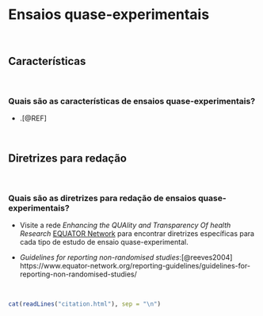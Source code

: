 # **Ensaios quase-experimentais** {#ensaio-quase-experimental}

<br>

## Características

<br>

### Quais são as características de ensaios quase-experimentais?

-   .[@REF]

<br>

## Diretrizes para redação

<br>

### Quais são as diretrizes para redação de ensaios quase-experimentais?

-   Visite a rede *Enhancing the QUAlity and Transparency Of health Research* [EQUATOR Network](https://www.equator-network.org/) para encontrar diretrizes específicas para cada tipo de estudo de ensaio quase-experimental.

-   *Guidelines for reporting non-randomised studies*:[@reeves2004] https://www.equator-network.org/reporting-guidelines/guidelines-for-reporting-non-randomised-studies/

<br>

```r
cat(readLines("citation.html"), sep = "\n")
```

<br>
